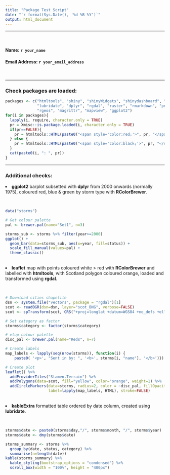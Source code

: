 ```yaml
---
title: "Package Test Script"
date: "`r format(Sys.Date(), '%d %B %Y')`"
output: html_document
---
```


<hr style="border-color: black; border-width: 2px;">
<br>
<h4> Name: `r your_name` </h4>
<h4> Email Address: `r your_email_address` </h4><br>

<hr style="border-color: black; border-width: 2px;">

<h3>Check packages are loaded:</h3>

```r
packages <- c("htmltools", "shiny", "shinyWidgets", "shinydashboard", "leaflet", "RColorBrewer",
              "lubridate", "dplyr", "rgdal", "raster", "rmarkdown", "png", "kableExtra",
              "rgeos", "magrittr", "mapview", "ggplot2")
for(i in packages){
  lapply(i, require, character.only = TRUE)
  pr = Xmisc::is.package.loaded(i, character.only = TRUE)
  if(pr==FALSE){
    pr = htmltools::HTML(paste0("<span style='color:red;'>", pr, "</span><br>"))
  } else {
    pr = htmltools::HTML(paste0("<span style='color:black;'>", pr, "</span><br>"))
  }
  cat(paste0(i, ": ", pr))
}
```

<hr style="border-color: black; border-width: 2px;">

<h3> Additional checks: </h3>

<li><b>ggplot2</b> barplot subsetted with <b>dplyr</b> from 2000 onwards (normally 1975), coloured red, blue & green by storm type with <b>RColorBrewer</b>.</li><br>
```r
data("storms")

# Get colour palette
pal <- brewer.pal(name="Set1", n=3)

storms_sub <- storms %>% filter(year>=2000)
ggplot() + 
  geom_bar(data=storms_sub, aes(x=year, fill=status)) + 
  scale_fill_manual(values=pal) + 
  theme_classic()
```

<br>
<li><b>leaflet</b> map with points coloured white > red with <b>RColorBrewer</b> and labelled with <b>htmltools</b>, with Scotland polygon coloured orange, loaded and transformed using <b>rgdal</b>.</li><br>
```r
# Download cities shapefile
dsn <- system.file("vectors", package = "rgdal")[1]
scot <- readOGR(dsn=dsn, layer="scot_BNG", verbose=FALSE)
scot <- spTransform(scot, CRS("+proj=longlat +datum=WGS84 +no_defs +ellps=WGS84 +towgs84=0,0,0"))

# Set category as factor
storms$category <- factor(storms$category)

# etup colour palette
disc_pal <- brewer.pal(name="Reds", n=7)

# Create labels
map_labels <- lapply(seq(nrow(storms)), function(i) {
    paste0( '<p>', "Sent in by: ", '<b>', storms[i, "name"], '</b>')})

# Create plot
leaflet() %>% 
  addProviderTiles("Stamen.Terrain") %>%
  addPolygons(data=scot, fill="yellow", color="orange", weight=1) %>%
  addCircleMarkers(data=storms, radius=2, color = ~disc_pal, fillOpacity=1, 
                   label=lapply(map_labels, HTML), stroke=FALSE)
```

<br>
<li><b>kableExtra</b> formatted table ordered by date column, created using <b>lubridate</b>.</li><br>
```r
storms$date <- paste0(storms$day,"/", storms$month, "/", storms$year)
storms$date <- dmy(storms$date)

storms_summary <- storms %>%
  group_by(date, status, category) %>%
  summarise(n=length(date))
kable(storms_summary) %>%
  kable_styling(bootstrap_options = "condensed") %>%
  scroll_box(width = "100%", height = "400px")
```

<br><br><br>

